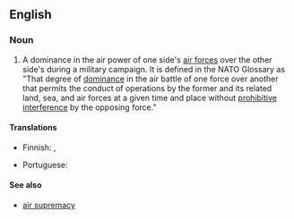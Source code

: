 ==English==

===Noun===
{{en-noun|air superiorities}}

# {{lb|en|warfare}} A dominance in the air power of one side's [[air force]]s over the other side's during a military campaign. It is defined in the NATO Glossary as "That degree of [[dominance]] in the air battle of one force over another that permits the conduct of operations by the former and its related land, sea, and air forces at a given time and place without [[prohibitive]] [[interference]] by the opposing force."

====Translations====
{{trans-top|dominance in the air power}}
* Finnish: {{t|fi|ilmaylivoima}}, {{t|fi|ilmanherruus}}
{{trans-mid}}
* Portuguese: {{t|pt|[[superioridade]] [[aérea]]|f}}
{{trans-bottom}}

====See also====
* [[air supremacy]]